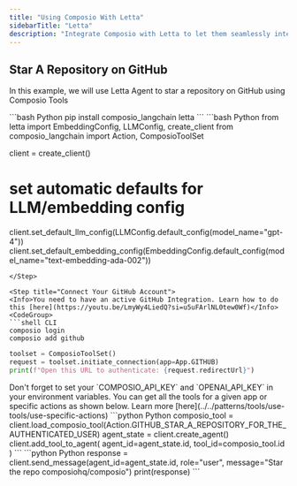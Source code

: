```yaml
---
title: "Using Composio With Letta"
sidebarTitle: "Letta"
description: "Integrate Composio with Letta to let them seamlessly interact with external apps"
---
```


## Star A Repository on GitHub
In this example, we will use Letta Agent to star a repository on GitHub using Composio Tools

<Steps>
<Step title="Install Packages">
```bash Python
pip install composio_langchain letta
```
</Step>
<Step title="Import Libraries & Configure Client">
```bash Python
from letta import EmbeddingConfig, LLMConfig, create_client
from composio_langchain import Action, ComposioToolSet

client = create_client()

# set automatic defaults for LLM/embedding config
client.set_default_llm_config(LLMConfig.default_config(model_name="gpt-4"))
client.set_default_embedding_config(EmbeddingConfig.default_config(model_name="text-embedding-ada-002"))
```
</Step>

<Step title="Connect Your GitHub Account">
<Info>You need to have an active GitHub Integration. Learn how to do this [here](https://youtu.be/LmyWy4LiedQ?si=u5uFArlNL0tew0Wf)</Info>
<CodeGroup>
```shell CLI
composio login 
composio add github
```
```python Python
toolset = ComposioToolSet()
request = toolset.initiate_connection(app=App.GITHUB)
print(f"Open this URL to authenticate: {request.redirectUrl}")
```
</CodeGroup>
<Tip>
Don't forget to set your `COMPOSIO_API_KEY` and `OPENAI_API_KEY` in your environment variables.
</Tip>
</Step>

<Step title="Add GitHub action to Client">
You can get all the tools for a given app or specific actions as shown below. Learn more [here](../../patterns/tools/use-tools/use-specific-actions)
<CodeGroup>
```python Python
composio_tool = client.load_composio_tool(Action.GITHUB_STAR_A_REPOSITORY_FOR_THE_AUTHENTICATED_USER)
agent_state = client.create_agent()
client.add_tool_to_agent(
    agent_id=agent_state.id,
    tool_id=composio_tool.id
)
```
</CodeGroup>

</Step>
<Step title="Execute the Agent">
```python Python
response = client.send_message(agent_id=agent_state.id, role="user", message="Star the repo composiohq/composio")
print(response)
```
</Step>
</Steps>